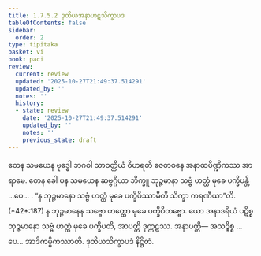 ```yaml
---
title: 1.7.5.2 ဒုတိယအနာဟဋသိက္ခာပဒ
tableOfContents: false
sidebar:
  order: 2
type: tipitaka
basket: vi
book: paci
review:
  current: review
  updated: '2025-10-27T21:49:37.514291'
  updated_by: ''
  notes: ''
  history:
  - state: review
    date: '2025-10-27T21:49:37.514291'
    updated_by: ''
    notes: ''
    previous_state: draft
---
```



<ReviewStatus review={frontmatter.review} showDetails={true} />

<HypothesisAnnotation frontmatter={frontmatter} />

<DynamicBreadcrumb />

<Division number="618" book="paci" e="ch" v="2" p="255">

<Paragraph number="1894" book="paci">
တေန သမယေန ဗုဒ္ဓေါ ဘဂဝါ သာဝတ္ထိယံ ဝိဟရတိ ဇေတဝနေ အနာထပိဏ္ဍိကဿ အာရာမေ. တေန ခေါ ပန သမယေန ဆဗ္ဗဂ္ဂိယာ ဘိက္ခူ ဘုဉ္ဇမာနာ သဗ္ဗံ ဟတ္ထံ မုခေ ပက္ခိပန္တိ …ပေ… .
</Paragraph>

<Paragraph number="1895" book="paci">
<Emphasis>“န ဘုဉ္ဇမာနော သဗ္ဗံ ဟတ္ထံ မုခေ ပက္ခိပိဿာမီတိ သိက္ခာ ကရဏီယာ”</Emphasis>တိ. (*42*:<Emphasis>187</Emphasis>)
</Paragraph>

<Paragraph number="1896" book="paci">
န ဘုဉ္ဇမာနေန သဗ္ဗော ဟတ္ထော မုခေ ပက္ခိပိတဗ္ဗော. ယော အနာဒရိယံ ပဋိစ္စ ဘုဉ္ဇမာနော သဗ္ဗံ ဟတ္ထံ မုခေ ပက္ခိပတိ, အာပတ္တိ ဒုက္ကဋဿ.
</Paragraph>

<Paragraph number="1897" book="paci">
အနာပတ္တိ— အသဉ္စိစ္စ …ပေ… အာဒိကမ္မိကဿာတိ.

</Paragraph>
</Division>

<Paragraph number="1898" type="center" book="paci">
ဒုတိယသိက္ခာပဒံ နိဋ္ဌိတံ.
</Paragraph>